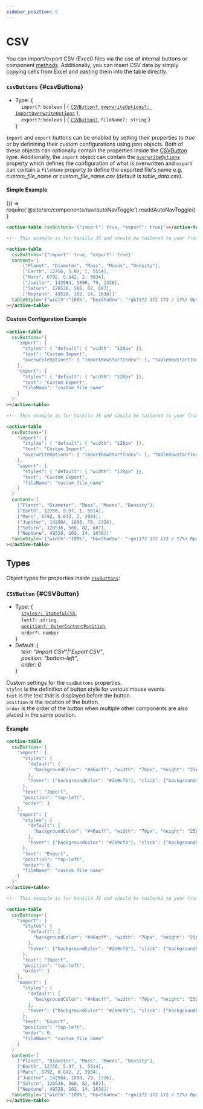 ```yaml
---
sidebar_position: 9
---
```


# CSV

You can import/export CSV (Excel) files via the use of internal buttons or component [methods](./methods#importCSV). Additionally, you can
insert CSV data by simply copying cells from Excel and pasting them into the table directly.

### `csvButtons` {#csvButtons}

- Type: {<br />
  &nbsp;&nbsp;&nbsp;&nbsp;`import?`: `boolean` | { [`CSVButton?`](#CSVButton), [`overwriteOptions?: ImportOverwriteOptions`](./sharedTypes#ImportOverwriteOptions) },<br />
  &nbsp;&nbsp;&nbsp;&nbsp;`export?`: `boolean` | { [`CSVButton?`](#CSVButton), `fileName?: string` } <br />
  }

`import` and `export` buttons can be enabled by setting their properties to _true_ or by definining their custom configurations using json objects. Both of these objects
can optionally contain the properties inside the [CSVButton](#CSVButton) type. Additionally, the `import` object can contain the [`overwriteOptions`](./sharedTypes#ImportOverwriteOptions)
property which defines the configuration of what is overwritten and `export` can contain a `fileName` property to define the exported file's name
e.g. _custom_file_name_ or _custom_file_name.csv_ (default is _table_data.csv_).

#### Simple Example


<BrowserOnly>{() => require('@site/src/components/nav/autoNavToggle').readdAutoNavToggle()}</BrowserOnly>

<TableContainer minHeight="380">
  <ActiveTable
    csvButtons={{import: true, export: true}}
    content={[
      ['Planet', 'Diameter', 'Mass', 'Moons', 'Density'],
      ['Earth', 12756, 5.97, 1, 5514],
      ['Mars', 6792, 0.642, 2, 3934],
      ['Jupiter', 142984, 1898, 79, 1326],
      ['Saturn', 120536, 568, 82, 687],
      ['Neptune', 49528, 102, 14, 1638],
    ]}
    tableStyle={{width: '100%', boxShadow: 'rgb(172 172 172 / 17%) 0px 0.5px 1px 0px', borderRadius: '2px'}}
  ></ActiveTable>
</TableContainer>

<Tabs>
<TabItem value="js" label="Sample code">

```html
<active-table csvButtons='{"import": true, "export": true}'></active-table>
```

</TabItem>
<TabItem value="py" label="Full code">

```html
<!-- This example is for Vanilla JS and should be tailored to your framework (see Examples) -->

<active-table
  csvButtons='{"import": true, "export": true}'
  content='[
      ["Planet", "Diameter", "Mass", "Moons", "Density"],
      ["Earth", 12756, 5.97, 1, 5514],
      ["Mars", 6792, 0.642, 2, 3934],
      ["Jupiter", 142984, 1898, 79, 1326],
      ["Saturn", 120536, 568, 82, 687],
      ["Neptune", 49528, 102, 14, 1638]]'
  tableStyle='{"width":"100%", "boxShadow": "rgb(172 172 172 / 17%) 0px 0.5px 1px 0px", "borderRadius":"2px"}'
></active-table>
```

</TabItem>
</Tabs>

<LineBreak></LineBreak>

#### Custom Configuration Example

<TableContainer minHeight="380">
  <ActiveTable
    csvButtons={{
      import: {
        styles: {default: {width: '120px'}},
        text: 'Custom Import',
        overwriteOptions: {
          importRowStartIndex: 1,
          tableRowStartIndex: 1,
        },
      },
      export: {
        styles: {default: {width: '120px'}},
        text: 'Custom Export',
        fileName: 'custom_file_name',
      },
    }}
    content={[
      ['Planet', 'Diameter', 'Mass', 'Moons', 'Density'],
      ['Earth', 12756, 5.97, 1, 5514],
      ['Mars', 6792, 0.642, 2, 3934],
      ['Jupiter', 142984, 1898, 79, 1326],
      ['Saturn', 120536, 568, 82, 687],
      ['Neptune', 49528, 102, 14, 1638],
    ]}
    tableStyle={{width: '100%', boxShadow: 'rgb(172 172 172 / 17%) 0px 0.5px 1px 0px', borderRadius: '2px'}}
  ></ActiveTable>
</TableContainer>

<Tabs>
<TabItem value="js" label="Sample code">

```html
<active-table
  csvButtons='{
    "import": {
      "styles": { "default": { "width": "120px" }},
      "text": "Custom Import",
      "overwriteOptions": { "importRowStartIndex": 1, "tableRowStartIndex": 1 }
    },
    "export": {
      "styles": { "default": { "width": "120px" }},
      "text": "Custom Export",
      "fileName": "custom_file_name"
    }
  }'
></active-table>
```

</TabItem>
<TabItem value="py" label="Full code">

```html
<!-- This example is for Vanilla JS and should be tailored to your framework (see Examples) -->

<active-table
  csvButtons='{
    "import": {
      "styles": { "default": { "width": "120px" }},
      "text": "Custom Import",
      "overwriteOptions": { "importRowStartIndex": 1, "tableRowStartIndex": 1 }
    },
    "export": {
      "styles": { "default": { "width": "120px" }},
      "text": "Custom Export",
      "fileName": "custom_file_name"
    }
  }'
  content='[
    ["Planet", "Diameter", "Mass", "Moons", "Density"],
    ["Earth", 12756, 5.97, 1, 5514],
    ["Mars", 6792, 0.642, 2, 3934],
    ["Jupiter", 142984, 1898, 79, 1326],
    ["Saturn", 120536, 568, 82, 687],
    ["Neptune", 49528, 102, 14, 1638]]'
  tableStyle='{"width":"100%", "boxShadow": "rgb(172 172 172 / 17%) 0px 0.5px 1px 0px", "borderRadius":"2px"}'
></active-table>
```

</TabItem>
</Tabs>

## Types

Object types for properties inside [`csvButtons`](#csvButtons):

### `CSVButton` {#CSVButton}

- Type: {<br />
  &nbsp;&nbsp;&nbsp;&nbsp;[`styles?: StatefulCSS`](./sharedTypes#StatefulCSS), <br />
  &nbsp;&nbsp;&nbsp;&nbsp;`text?: string`, <br />
  &nbsp;&nbsp;&nbsp;&nbsp;[`position?: OuterContentPosition`](./sharedTypes#OuterContentPosition), <br />
  &nbsp;&nbsp;&nbsp;&nbsp;`order?: number` <br />
  }
- Default: {<br />
  &nbsp;&nbsp;&nbsp;&nbsp;_text: "Import CSV"|"Export CSV"_, <br />
  &nbsp;&nbsp;&nbsp;&nbsp;_position: "bottom-left"_, <br />
  &nbsp;&nbsp;&nbsp;&nbsp;_order: 0_ <br />
  }

Custom settings for the `csvButtons` properties. <br />
`styles` is the definition of button style for various mouse events. <br />
`text` is the text that is displayed before the button. <br />
`position` is the location of the button. <br />
`order` is the order of the button when multiple other components are also placed in the same position.

#### Example

<TableContainer minHeight="380">
  <ActiveTable
    csvButtons={{
      import: {
        styles: {
          default: {
            backgroundColor: '#46acff',
            width: '70px',
            height: '25px',
            paddingTop: '6px',
            color: 'white',
            border: 'unset',
          },
          hover: {backgroundColor: '#2b9cf8'},
          click: {backgroundColor: '#198eef'},
        },
        text: 'Import',
        position: 'top-left',
        order: 1,
      },
      export: {
        styles: {
          default: {
            backgroundColor: '#46acff',
            width: '70px',
            height: '25px',
            paddingTop: '6px',
            color: 'white',
            border: 'unset',
          },
          hover: {backgroundColor: '#2b9cf8'},
          click: {backgroundColor: '#198eef'},
        },
        text: 'Export',
        position: 'top-left',
        order: 0,
        fileName: 'custom_file_name',
      },
    }}
    content={[
      ['Planet', 'Diameter', 'Mass', 'Moons', 'Density'],
      ['Earth', 12756, 5.97, 1, 5514],
      ['Mars', 6792, 0.642, 2, 3934],
      ['Jupiter', 142984, 1898, 79, 1326],
      ['Saturn', 120536, 568, 82, 687],
      ['Neptune', 49528, 102, 14, 1638],
    ]}
    tableStyle={{width: '100%', boxShadow: 'rgb(172 172 172 / 17%) 0px 0.5px 1px 0px', borderRadius: '2px'}}
  ></ActiveTable>
</TableContainer>

<Tabs>
<TabItem value="js" label="Sample code">

```html
<active-table
  csvButtons='{
    "import": {
      "styles": {
        "default": {
          "backgroundColor": "#46acff", "width": "70px", "height": "25px", "paddingTop": "6px", "color": "white", "border": "unset"
        },
        "hover": {"backgroundColor": "#2b9cf8"}, "click": {"backgroundColor": "#198eef"}
      },
      "text": "Import",
      "position": "top-left",
      "order": 1
    },
    "export": {
      "styles": {
        "default": {
          "backgroundColor": "#46acff", "width": "70px", "height": "25px", "paddingTop": "6px", "color": "white", "border": "unset"
        },
        "hover": {"backgroundColor": "#2b9cf8"}, "click": {"backgroundColor": "#198eef"}
      },
      "text": "Export",
      "position": "top-left",
      "order": 0,
      "fileName": "custom_file_name"
    }
  }'
></active-table>
```

</TabItem>
<TabItem value="py" label="Full code">

```html
<!-- This example is for Vanilla JS and should be tailored to your framework (see Examples) -->

<active-table
  csvButtons='{
    "import": {
      "styles": {
        "default": {
          "backgroundColor": "#46acff", "width": "70px", "height": "25px", "paddingTop": "6px", "color": "white", "border": "unset"
        },
        "hover": {"backgroundColor": "#2b9cf8"}, "click": {"backgroundColor": "#198eef"}
      },
      "text": "Import",
      "position": "top-left",
      "order": 1
    },
    "export": {
      "styles": {
        "default": {
          "backgroundColor": "#46acff", "width": "70px", "height": "25px", "paddingTop": "6px", "color": "white", "border": "unset"
        },
        "hover": {"backgroundColor": "#2b9cf8"}, "click": {"backgroundColor": "#198eef"}
      },
      "text": "Export",
      "position": "top-left",
      "order": 0,
      "fileName": "custom_file_name"
    }
  }'
  content='[
    ["Planet", "Diameter", "Mass", "Moons", "Density"],
    ["Earth", 12756, 5.97, 1, 5514],
    ["Mars", 6792, 0.642, 2, 3934],
    ["Jupiter", 142984, 1898, 79, 1326],
    ["Saturn", 120536, 568, 82, 687],
    ["Neptune", 49528, 102, 14, 1638]]'
  tableStyle='{"width":"100%", "boxShadow": "rgb(172 172 172 / 17%) 0px 0.5px 1px 0px", "borderRadius":"2px"}'
></active-table>
```

</TabItem>
</Tabs>
